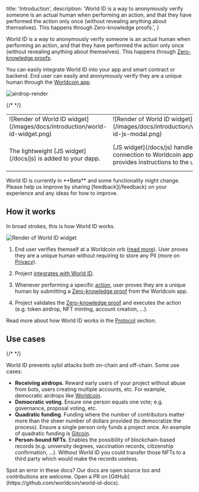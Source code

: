 
  title: 'Introduction',
  description: 'World ID is a way to anonymously verify someone is an actual human when performing an action, and that they have performed the action only once (without revealing anything about themselves). This happens through Zero-knowledge proofs.',
}


World ID is a way to anonymously verify someone is an actual human when performing an action, and that they have performed the action only once (without revealing anything about themselves). This happens through [Zero-knowledge proofs](/docs/advanced/zero-knowledge-proofs).

You can easily integrate World ID into your app and smart contract or backend. End user can easily and anonymously verify they are a unique human through the [Worldcoin app](https://worldcoin.org/download).

![airdrop-render](/images/docs/introduction/mesha-airdrop-render.jpeg)

{/* <!-- TODO: All the screenshots here need to be updated with the new UI --> */}

<table>
  <tbody>
    <tr>
      <td className="align-middle">
        ![Render of World ID widget](/images/docs/introduction/world-id-widget.png)
      </td>
      <td className="align-middle">
        ![Render of World ID widget](/images/docs/introduction/world-id-js-modal.png)
      </td>
      <td className="align-middle">
        ![Render of World ID
        widget](/images/docs/introduction/world-id-verification-drawer.png)
      </td>
    </tr>
    <tr>
      <td>The lightweight [JS widget](/docs/js) is added to your dapp.</td>
      <td>
        [JS widget](/docs/js) handles connection to Worldcoin app and provides
        instructions to the user.
      </td>
      <td>
        User verifies they are a unique human with a{' '}
        [ZKP](/docs/advanced/zero-knowledge-proofs).
      </td>
    </tr>
  </tbody>
</table>

<Callout type="warning" title="FYI">
  World ID is currently in **Beta** and some functionality might change. Please
  help us improve by sharing [feedback](/feedback) on your experience and any
  ideas for how to improve.
</Callout>

## How it works

In broad strokes, this is how World ID works.

![Render of World ID widget](/images/docs/introduction/how-it-works.png)

1. End user verifies themself at a Worldcoin orb ([read more](https://worldcoin.org/how-the-launch-works)). User proves they are a unique human without requiring to store any PII (more on [Privacy](/docs/about/privacy)).

2. Project [integrates with World ID](/docs/quick-start).

3. Whenever performing a specific [action](/docs/about/protocol#what-are-actions), user proves they are a unique human by submitting a [Zero-knowledge proof](/docs/advanced/zero-knowledge-proofs) from the Worldcoin app.

4. Project validates the [Zero-knowledge proof](/docs/advanced/zero-knowledge-proofs) and executes the action (e.g. token airdrop, NFT minting, account creation, ...).

Read more about how World ID works in the [Protocol](/docs/about/protocol) section.

## Use cases

{/* <!-- TODO: Add use cases for Cloud apps --> */}

World ID prevents sybil attacks both on-chain and off-chain. Some use cases:

- **Receiving airdrops**. Reward early users of your project without abuse from bots, users creating multiple accounts, etc. For example, democratic airdrops like [Worldcoin](https://worldcoin.org).
- **Democratic voting**. Ensure one person equals one vote; e.g. governance, proposal voting, etc.
- **Quadratic funding**. Funding where the number of contributors matter more than the sheer number of dollars provided (to democratize the process). Ensure a single person only funds a project once. An example of quadratic funding is [Gitcoin](https://gitcoin.co/blog/gitcoin-grants-quadratic-funding-for-the-world/).
- **Person-bound NFTs**. Enables the possibility of blockchain-based records (e.g. university degrees, vaccination records, citizenship confirmation, ...). Without World ID you could transfer those NFTs to a third party which would make the records useless.

<Callout type="note" title="Note">
  Spot an error in these docs? Our docs are open source too and contributions
  are welcome. Open a PR on
  [GitHub](https://github.com/worldcoin/world-id-docs).
</Callout>
